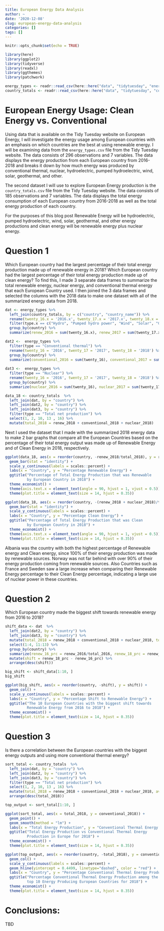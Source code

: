 ```yaml
---
title: European Energy Data Analysis
author: ~
date: '2020-12-08'
slug: european-energy-data-analysis
categories: []
tags: []
---
```


```r
knitr::opts_chunk$set(echo = TRUE)

library(here)
library(ggplot2)
library(tidyverse)
library(readxl)
library(ggthemes)
library(patchwork)

energy_types <- readr::read_csv(here::here("data", "tidytuesday", "energy_types.csv"))
country_totals <- readr::read_csv(here::here("data", "tidytuesday", "country_totals.csv"))
```

# European Energy Usage: Clean Energy vs. Conventional

Using data that is available on the Tidy Tuesday website on European Energy, I will investigate the energy usage among European countries with an emphasis on which countries are the best at using renewable energy. I will be examining data from the `energy_types.csv` file from the Tidy Tuesday website. The data consists of 296 observations and 7 variables. The data displays the energy production from each European country from 2016-2018 and breaks it down by how much energy was produced by conventional thermal, nuclear, hydroelectric, pumped hydroelectric, wind, solar, geothermal, and other.

The second dataset I will use to explore European Energy production is the `country_totals.csv` file from the Tidy Tuesday website. The data consists of 185 observations and 7 variables. The data displays the total energy consumption of each European country from 2016-2018 as well as the total energy production of each country.

For the purposes of this blog post Renewable Energy will be hydroelectric, pumped hydroelectric, wind, solar, geothermal, and other energy productions and clean energy will be renewable energy plus nuclear energy.

# Question 1

Which European country had the largest percentage of their total energy production made up of renewable energy in 2018? Which European country had the largest percentage of their total energy production made up of clean energy? To find this, I made 3 separate data frames to summarize the total renewable energy, nuclear energy, and conventional thermal energy that each European Country used. I then joined the 3 data frames and selected the columns with the 2018 data to make one dataset with all of the summarized energy data from 2018.

```r
dat <- energy_types %>%
  left_join(country_totals, by = c("country", "country_name")) %>%
  rename(twenty_16.x = '2016.x', twenty_17.x = '2017.x', twenty_18.x = '2018.x') %>%
  filter(type.x == c("Hydro", "Pumped hydro power", "Wind", "Solar", "Geothermal", "Other")) %>%
  group_by(country) %>%
  summarize(renew_2016 = sum(twenty_16.x), renew_2017 = sum(twenty_17.x), renew_2018 = sum(twenty_18.x)) 

dat2 <-  energy_types %>%
  filter(type == "Conventional thermal") %>%
  rename(twenty_16 = '2016', twenty_17 = '2017', twenty_18 = '2018') %>%
  group_by(country) %>%
  summarize(conventional_2016 = sum(twenty_16), conventional_2017 = sum(twenty_17), conventional_2018 = sum(twenty_18))
  
dat3 <-  energy_types %>%
  filter(type == "Nuclear") %>%
  rename(twenty_16 = '2016', twenty_17 = '2017', twenty_18 = '2018') %>%
  group_by(country) %>%
  summarize(nuclear_2016 = sum(twenty_16), nuclear_2017 = sum(twenty_17), nuclear_2018 = sum(twenty_18))

data_18 <- country_totals  %>%
  left_join(dat, by = "country") %>%
  left_join(dat2, by = "country") %>%
  left_join(dat3, by = "country") %>%
  filter(type == "Total net production") %>%
  select(1, 2, 10, 13 , 16) %>%
  mutate(total_2018 = renew_2018 + conventional_2018 + nuclear_2018)
```

Next I used the dataset that I made with the summarized 2018 energy data to make 2 bar graphs that compare all the European Countries based on the percentage of their total energy output was made up of Renewable Energy and of Clean Energy in 2018, respectively.

```r
ggplot(data_18, aes(x = reorder(country, -renew_2018/total_2018), y = renew_2018/total_2018)) +
  geom_bar(stat = "identity") +
  scale_y_continuous(labels = scales::percent) +
  labs(x = "Country", y = "Percentage Renewable Energy") +
  ggtitle("Percentage of Total Energy Production that was Renewable 
          by European Country in 2018") +
  theme_economist() +
  theme(axis.text.x = element_text(angle = 90, hjust = 1, vjust = 0.5)) +
  theme(plot.title = element_text(size = 14, hjust = 0.35))

ggplot(data_18, aes(x = reorder(country, -(renew_2018 + nuclear_2018)/total_2018), y = (renew_2018 + nuclear_2018)/total_2018)) +
  geom_bar(stat = "identity") +
  scale_y_continuous(labels = scales::percent) +
  labs(x = "Country", y = "Percentage Clean Energy") +
  ggtitle("Percentage of Total Energy Production that was Clean 
          by European Country in 2018") +
  theme_economist() +
  theme(axis.text.x = element_text(angle = 90, hjust = 1, vjust = 0.5)) +
  theme(plot.title = element_text(size = 14, hjust = 0.35))
```
Albania was the country with both the highest percentage of Renewable energy and Clean energy, since 100% of their energy production was made by renewable sources. Norway was not far behind with over 90% of their energy production coming from renewable sources. Also Countries such as France and Sweden saw a large increase when comparing their Renewable Energy percentage to their Clean Energy percentage, indicating a large use of nuclear power in these countries.

# Question 2

Which European country made the biggest shift towards renewable energy from 2016 to 2018?

```r
shift_data <- dat  %>%
  left_join(dat2, by = "country") %>%
  left_join(dat3, by = "country") %>%
  mutate(total_2018 = renew_2018 + conventional_2018 + nuclear_2018, total_2017 = renew_2017 + conventional_2017 + nuclear_2017, total_2016 = renew_2016 + conventional_2016 + nuclear_2016) %>%
  select(1:4, 11:13) %>%
  group_by(country) %>%
  summarize(renew_16_prc = renew_2016/total_2016, renew_18_prc = renew_2018/total_2018) %>%
  mutate(shift = renew_18_prc - renew_16_prc) %>%
  arrange(desc(shift))

big_shift <- shift_data[1:10, ]
big_shift
```

```r
ggplot(big_shift, aes(x = reorder(country, -shift), y = shift)) +
  geom_col() +
  scale_y_continuous(labels = scales::percent) +
  labs(x = "Country", y = "Percentage Shift to Renewable Energy") +
  ggtitle("The 10 European Countries with the biggest shift towards 
          Renewable Energy from 2016 to 2018") +
  theme_economist() +
  theme(plot.title = element_text(size = 14, hjust = 0.35))
```

# Question 3

Is there a correlation between the European countries with the biggest energy outputs and using more conventional thermal energy?

```r
sort_total <- country_totals  %>%
  left_join(dat, by = "country") %>%
  left_join(dat2, by = "country") %>%
  left_join(dat3, by = "country") %>%
  filter(type == "Total net production") %>%
  select(1, 2, 10, 13 , 16) %>%
  mutate(total_2018 = renew_2018 + conventional_2018 + nuclear_2018, average_prc_conventional = mean(conventional_2018)/mean(total_2018)) %>%
  arrange(desc(total_2018))

top_output <- sort_total[1:10, ]

ggplot(sort_total, aes(x = total_2018, y = conventional_2018)) +
  geom_point() +
  geom_smooth(method = "lm") +
  labs(x = "Total Energy Production", y = "Conventional Thermal Energy Production") +
  ggtitle("Total Energy Production vs Conventional Thermal Energy
          Production in Europe for 2018") +
  theme_economist() +
  theme(plot.title = element_text(size = 14, hjust = 0.35))

ggplot(top_output, aes(x = reorder(country, -total_2018), y = conventional_2018/total_2018)) +
  geom_col() +
  scale_y_continuous(labels = scales::percent) +
  geom_hline(yintercept = 0.4499, linetype="dashed", color = "red") +
  labs(x = "Country", y = "Percentage Conventional Thermal Energy Production") +
  ggtitle("Percentage Conventional Thermal Energy Production among the 
          top 10 Energy Producing European Countries for 2018") +
  theme_economist() +
  theme(plot.title = element_text(size = 14, hjust = 0.35))
```


# Conclusions:

TBD